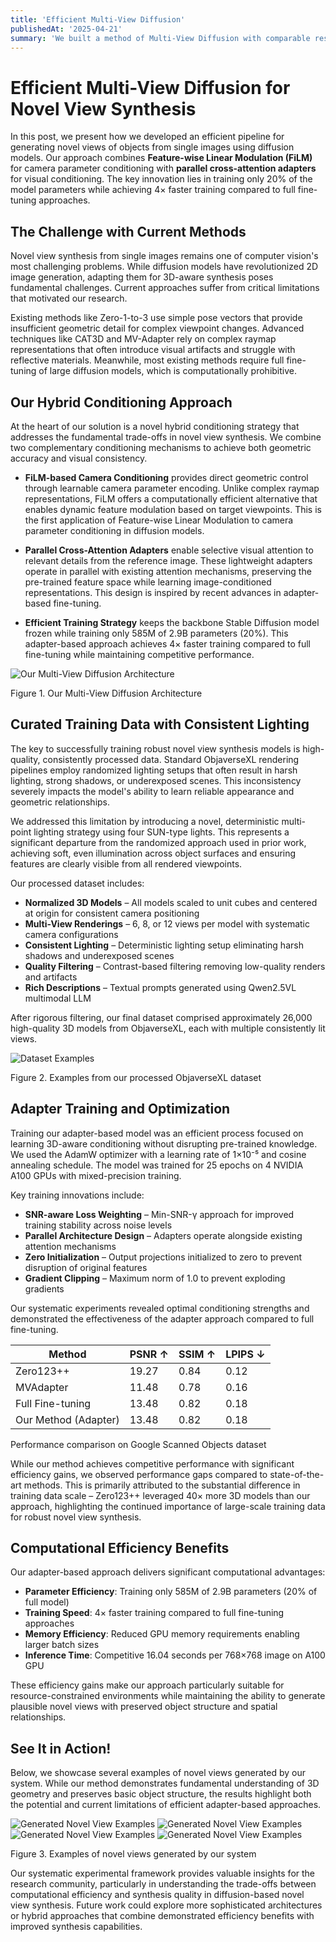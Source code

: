```yaml
---
title: 'Efficient Multi-View Diffusion'
publishedAt: '2025-04-21'
summary: 'We built a method of Multi-View Diffusion with comparable results to SoTA, but 4x faster training through efficient adapter-based conditioning.'
---
```


# Efficient Multi-View Diffusion for Novel View Synthesis

In this post, we present how we developed an efficient pipeline for generating novel views of objects from single images using diffusion models. Our approach combines **Feature-wise Linear Modulation (FiLM)** for camera parameter conditioning with **parallel cross-attention adapters** for visual conditioning. The key innovation lies in training only 20% of the model parameters while achieving 4× faster training compared to full fine-tuning approaches.

## The Challenge with Current Methods

Novel view synthesis from single images remains one of computer vision's most challenging problems. While diffusion models have revolutionized 2D image generation, adapting them for 3D-aware synthesis poses fundamental challenges. Current approaches suffer from critical limitations that motivated our research.

Existing methods like Zero-1-to-3 use simple pose vectors that provide insufficient geometric detail for complex viewpoint changes. Advanced techniques like CAT3D and MV-Adapter rely on complex raymap representations that often introduce visual artifacts and struggle with reflective materials. Meanwhile, most existing methods require full fine-tuning of large diffusion models, which is computationally prohibitive.


## Our Hybrid Conditioning Approach

At the heart of our solution is a novel hybrid conditioning strategy that addresses the fundamental trade-offs in novel view synthesis. We combine two complementary conditioning mechanisms to achieve both geometric accuracy and visual consistency.

- **FiLM-based Camera Conditioning** provides direct geometric control through learnable camera parameter encoding. Unlike complex raymap representations, FiLM offers a computationally efficient alternative that enables dynamic feature modulation based on target viewpoints. This is the first application of Feature-wise Linear Modulation to camera parameter conditioning in diffusion models.

- **Parallel Cross-Attention Adapters** enable selective visual attention to relevant details from the reference image. These lightweight adapters operate in parallel with existing attention mechanisms, preserving the pre-trained feature space while learning image-conditioned representations. This design is inspired by recent advances in adapter-based fine-tuning.

- **Efficient Training Strategy** keeps the backbone Stable Diffusion model frozen while training only 585M of 2.9B parameters (20%). This adapter-based approach achieves 4× faster training compared to full fine-tuning while maintaining competitive performance.

<div className="flex justify-center pt-2">
  <img src="https://utfs.io/a/oxjj5brc17/xNYugo9hq5N2S1irHtHARhpik35J1s6OKrvwGtMNmLeljC9n" alt="Our Multi-View Diffusion Architecture" className="rounded-lg w-full h-auto" />
</div>
<p className="text-center text-sm text-gray-600 mt-2">Figure 1. Our Multi-View Diffusion Architecture</p>

## Curated Training Data with Consistent Lighting

The key to successfully training robust novel view synthesis models is high-quality, consistently processed data. Standard ObjaverseXL rendering pipelines employ randomized lighting setups that often result in harsh lighting, strong shadows, or underexposed scenes. This inconsistency severely impacts the model's ability to learn reliable appearance and geometric relationships.

We addressed this limitation by introducing a novel, deterministic multi-point lighting strategy using four SUN-type lights. This represents a significant departure from the randomized approach used in prior work, achieving soft, even illumination across object surfaces and ensuring features are clearly visible from all rendered viewpoints.

Our processed dataset includes:

- **Normalized 3D Models** – All models scaled to unit cubes and centered at origin for consistent camera positioning
- **Multi-View Renderings** – 6, 8, or 12 views per model with systematic camera configurations  
- **Consistent Lighting** – Deterministic lighting setup eliminating harsh shadows and underexposed scenes
- **Quality Filtering** – Contrast-based filtering removing low-quality renders and artifacts
- **Rich Descriptions** – Textual prompts generated using Qwen2.5VL multimodal LLM

After rigorous filtering, our final dataset comprised approximately 26,000 high-quality 3D models from ObjaverseXL, each with multiple consistently lit views.

<div className="flex justify-center pt-2">
  <img src="https://utfs.io/a/oxjj5brc17/xNYugo9hq5N2k7YgH84bFynlcTW4Hm5VKaedwSfQjChPG6Xp" alt="Dataset Examples" className="rounded-lg w-full h-auto" />
</div>
<p className="text-center text-sm text-gray-600 mt-2">Figure 2. Examples from our processed ObjaverseXL dataset</p>

## Adapter Training and Optimization

Training our adapter-based model was an efficient process focused on learning 3D-aware conditioning without disrupting pre-trained knowledge. We used the AdamW optimizer with a learning rate of 1×10⁻⁵ and cosine annealing schedule. The model was trained for 25 epochs on 4 NVIDIA A100 GPUs with mixed-precision training.

Key training innovations include:

- **SNR-aware Loss Weighting** – Min-SNR-γ approach for improved training stability across noise levels
- **Parallel Architecture Design** – Adapters operate alongside existing attention mechanisms  
- **Zero Initialization** – Output projections initialized to zero to prevent disruption of original features
- **Gradient Clipping** – Maximum norm of 1.0 to prevent exploding gradients

Our systematic experiments revealed optimal conditioning strengths and demonstrated the effectiveness of the adapter approach compared to full fine-tuning.

<div className="flex justify-center pt-2">
  <div className="overflow-x-auto">
    <table className="border-collapse border border-gray-300">
      <thead>
        <tr className="bg-gray-100">
          <th className="border border-gray-300 px-4 py-2 text-left">Method</th>
          <th className="border border-gray-300 px-4 py-2 text-left">PSNR ↑</th>
          <th className="border border-gray-300 px-4 py-2 text-left">SSIM ↑</th>
          <th className="border border-gray-300 px-4 py-2 text-left">LPIPS ↓</th>
        </tr>
      </thead>
      <tbody>
        <tr>
          <td className="border border-gray-300 px-4 py-2">Zero123++</td>
          <td className="border border-gray-300 px-4 py-2">19.27</td>
          <td className="border border-gray-300 px-4 py-2">0.84</td>
          <td className="border border-gray-300 px-4 py-2">0.12</td>
        </tr>
        <tr>
          <td className="border border-gray-300 px-4 py-2">MVAdapter</td>
          <td className="border border-gray-300 px-4 py-2">11.48</td>
          <td className="border border-gray-300 px-4 py-2">0.78</td>
          <td className="border border-gray-300 px-4 py-2">0.16</td>
        </tr>
        <tr>
          <td className="border border-gray-300 px-4 py-2">Full Fine-tuning</td>
          <td className="border border-gray-300 px-4 py-2">13.48</td>
          <td className="border border-gray-300 px-4 py-2">0.82</td>
          <td className="border border-gray-300 px-4 py-2">0.18</td>
        </tr>
        <tr className="bg-blue-50">
          <td className="border border-gray-300 px-4 py-2 font-semibold">Our Method (Adapter)</td>
          <td className="border border-gray-300 px-4 py-2 font-semibold">13.48</td>
          <td className="border border-gray-300 px-4 py-2 font-semibold">0.82</td>
          <td className="border border-gray-300 px-4 py-2 font-semibold">0.18</td>
        </tr>
      </tbody>
    </table>
  </div>
</div>
<p className="text-center text-sm text-gray-600 mt-2">Performance comparison on Google Scanned Objects dataset</p>

While our method achieves competitive performance with significant efficiency gains, we observed performance gaps compared to state-of-the-art methods. This is primarily attributed to the substantial difference in training data scale – Zero123++ leveraged 40× more 3D models than our approach, highlighting the continued importance of large-scale training data for robust novel view synthesis.

## Computational Efficiency Benefits

Our adapter-based approach delivers significant computational advantages:

- **Parameter Efficiency**: Training only 585M of 2.9B parameters (20% of full model)
- **Training Speed**: 4× faster training compared to full fine-tuning approaches  
- **Memory Efficiency**: Reduced GPU memory requirements enabling larger batch sizes
- **Inference Time**: Competitive 16.04 seconds per 768×768 image on A100 GPU

These efficiency gains make our approach particularly suitable for resource-constrained environments while maintaining the ability to generate plausible novel views with preserved object structure and spatial relationships.

## See It in Action!

Below, we showcase several examples of novel views generated by our system. While our method demonstrates fundamental understanding of 3D geometry and preserves basic object structure, the results highlight both the potential and current limitations of efficient adapter-based approaches.

<div className="flex flex-col gap-4 justify-center pt-2">
  <img src="https://utfs.io/a/oxjj5brc17/xNYugo9hq5N2n67BAaUgADqyGdL1X6hk0NtsSvQxjcfe5ri4" alt="Generated Novel View Examples" className="rounded-lg w-full h-auto" />
  <img src="https://utfs.io/a/oxjj5brc17/xNYugo9hq5N29KbN7tHAsEnStyYTOgFaeLolpZPQ5hXWNKvm" alt="Generated Novel View Examples" className="rounded-lg w-full h-auto" />
  <img src="https://utfs.io/a/oxjj5brc17/xNYugo9hq5N2S3Cg1HARhpik35J1s6OKrvwGtMNmLeljC9nd" alt="Generated Novel View Examples" className="rounded-lg w-full h-auto" />
  <img src="https://utfs.io/a/oxjj5brc17/xNYugo9hq5N2tG0A2xIpJyGqKD0uVMc3UbP5dZXCw2v4fknr" alt="Generated Novel View Examples" className="rounded-lg w-full h-auto" />

</div>
<p className="text-center text-sm text-gray-600 mt-2">Figure 3. Examples of novel views generated by our system</p>

Our systematic experimental framework provides valuable insights for the research community, particularly in understanding the trade-offs between computational efficiency and synthesis quality in diffusion-based novel view synthesis. Future work could explore more sophisticated architectures or hybrid approaches that combine demonstrated efficiency benefits with improved synthesis capabilities.

<div className="w-full h-32"/>
